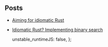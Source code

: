 
## Posts

- [Aiming for idiomatic Rust](/blog/aiming-for-idiomatic-rust)
- [Idiomatic Rust? Implementing binary search](/blog/binary-search-rust)

  unstable_runtimeJS: false,
};

